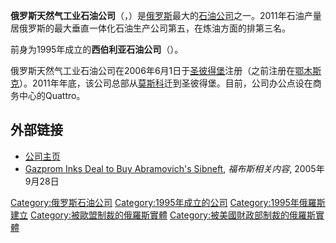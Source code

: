 {{Infobox company
| name              = ОАО «Газпром нефть»<br/>俄罗斯天然气工业石油公司
| native_name       = ОАО «Газпром нефть»
| native_name_lang  = ru
| logo              = File:Station service Gazprom Bichkek.jpg
| logo_size         = 300px
| caption           = 攝於2011年，位於[[吉爾吉斯|吉爾吉斯]][[比什凱克|比什凱克]]的一座俄罗斯天然气氣站。
| type              = [[上市公司|上市公司]]（Open Joint-Stock Company，OAO）
| traded_as         = {{unbulleted list|{{MICEX-RTS|SIBN}}}}
| fate              =  
| predecessor       = [[西伯利亚石油公司|西伯利亚石油公司]]（Sibneft）
| successor         =  
| foundation        = 1995年
| founder           =  
| defunct           =  
| location_city     = [[聖彼德堡|聖彼德堡]]
| location_country  = {{RUS}}
| location          =  
| locations         =  
| area_served       =  
| key_people        = [[Alexei_Miller|Alexei Miller]] <small>([[Chairman|Chairman]])</small><br/>[[Alexander_Valeryevich_Dyukov|Alexander Dyukov]] <small>([[Chief_executive_officer|CEO]])</small>
| industry          = [[石油|石油]]、[[天然氣|天然氣]]
| products          = [[原油|原油]]
| services          =  
| revenue           = {{wikidata revenue|revenue|USD}}{{wikidata revenue|revenue|ref}}
| revenue_year      = {{wikidata revenue|revenue|year}}
| operating_income  = {{wikidata revenue|operating_income|USD}}{{wikidata revenue|operating_income|ref}}
| income_year       = {{wikidata revenue|operating_income|year}}
| net_income        = {{wikidata revenue|net_income|USD}}{{wikidata revenue|net_income|ref}}
| net_income_year   = {{wikidata revenue|net_income|year}}
| assets            = {{wikidata revenue|assets|USD}}{{wikidata revenue|assets|ref}}
| assets_year       = {{wikidata revenue|assets|year}}
| equity            = {{wikidata revenue|equity|USD}}{{wikidata revenue|equity|ref}}
| equity_year       = {{wikidata revenue|equity|year}}
| owner             = '''[[俄羅斯天然氣工業股份公司|俄羅斯天然氣工業股份公司]]'''（Газпром、Gazprom） （95.68%）
| num_employees     = 55,900 （2012年）
| parent            = 
| divisions         =  
| subsid            =  
| homepage          = {{URL|www.gazprom-neft.com}}
| footnotes         =  
| intl              =  
}}

'''俄罗斯天然气工业石油公司'''（{{lang-ru|'''Газпром нефть'''}}，{{lang-en|'''JSC Gazprom Neft'''}}）是[[俄罗斯|俄罗斯]]最大的[[石油公司|石油公司]]之一。2011年石油产量居俄罗斯的最大垂直一体化石油生产公司第五，在炼油方面的排第三名。

前身为1995年成立的'''西伯利亚石油公司'''（{{lang-ru|Сибнефть}}）。

俄罗斯天然气工业石油公司在2006年6月1日于[[圣彼得堡|圣彼得堡]]注册（之前注册在[[鄂木斯克|鄂木斯克]]）。2011年年底，该公司总部从[[莫斯科|莫斯科]]迁到圣彼得堡​​。目前，公司办公点设在商务中心的Quattro。

== 外部链接 ==
* [https://web.archive.org/web/20060203060441/http://sibneft.com/ 公司主页]
* [https://web.archive.org/web/20081015180748/http://www.forbes.com/business/energy/2005/09/28/gazprom-sibneft-abramovich-cx_cn_0928autofacescan04.html Gazprom Inks Deal to Buy Abramovich's Sibneft], ''福布斯相关内容'', 2005年9月28日

{{俄罗斯私有化}}
{{Authority control}}
[[Category:俄罗斯石油公司|Category:俄罗斯石油公司]]
[[Category:1995年成立的公司|Category:1995年成立的公司]]
[[Category:1995年俄羅斯建立|Category:1995年俄羅斯建立]]
[[Category:被歐盟制裁的俄羅斯實體|Category:被歐盟制裁的俄羅斯實體]]
[[Category:被美國財政部制裁的俄羅斯實體|Category:被美國財政部制裁的俄羅斯實體]]